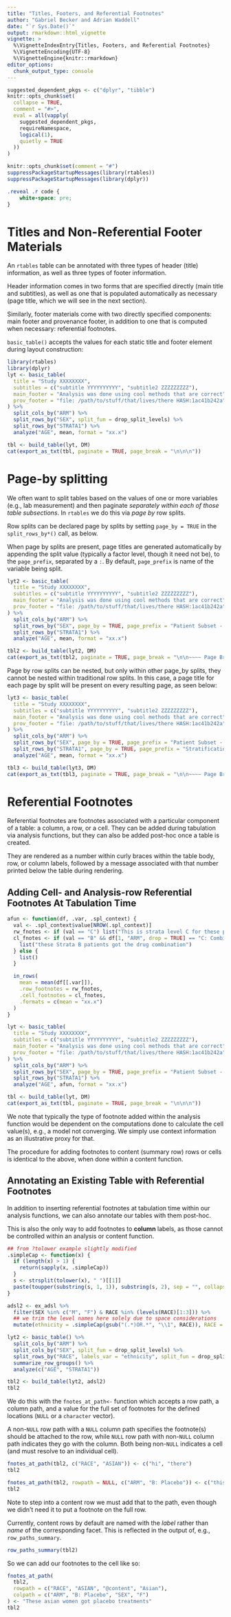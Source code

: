 ```yaml
---
title: "Titles, Footers, and Referential Footnotes"
author: "Gabriel Becker and Adrian Waddell"
date: "`r Sys.Date()`"
output: rmarkdown::html_vignette
vignette: >
  %\VignetteIndexEntry{Titles, Footers, and Referential Footnotes}
  %\VignetteEncoding{UTF-8}
  %\VignetteEngine{knitr::rmarkdown}
editor_options:
  chunk_output_type: console
---
```



```r
suggested_dependent_pkgs <- c("dplyr", "tibble")
knitr::opts_chunk$set(
  collapse = TRUE,
  comment = "#>",
  eval = all(vapply(
    suggested_dependent_pkgs,
    requireNamespace,
    logical(1),
    quietly = TRUE
  ))
)
```

```r
knitr::opts_chunk$set(comment = "#")
suppressPackageStartupMessages(library(rtables))
suppressPackageStartupMessages(library(dplyr))
```

```css
.reveal .r code {
    white-space: pre;
}
```


# Titles and Non-Referential Footer Materials

An `rtables` table can be annotated with three types of header (title)
information, as well as three types of footer information.

Header information comes in two forms that are specified directly
(main title and subtitles), as well as one that is populated
automatically as necessary (page title, which we will see in the next
section).

Similarly, footer materials come with two directly specified
components: main footer and provenance footer, in addition to one that
is computed when necessary: referential footnotes.

`basic_table()` accepts the values for each static title and footer
element during layout construction:

```r
library(rtables)
library(dplyr)
lyt <- basic_table(
  title = "Study XXXXXXXX",
  subtitles = c("subtitle YYYYYYYYYY", "subtitle2 ZZZZZZZZZ"),
  main_footer = "Analysis was done using cool methods that are correct",
  prov_footer = "file: /path/to/stuff/that/lives/there HASH:1ac41b242a"
) %>%
  split_cols_by("ARM") %>%
  split_rows_by("SEX", split_fun = drop_split_levels) %>%
  split_rows_by("STRATA1") %>%
  analyze("AGE", mean, format = "xx.x")

tbl <- build_table(lyt, DM)
cat(export_as_txt(tbl, paginate = TRUE, page_break = "\n\n\n"))
```

# Page-by splitting

We often want to split tables based on the values of one or more
variables (e.g., lab measurement) and then paginate *separately within
each of those table subsections*. In `rtables` we do this via *page
by* row splits.

Row splits can be declared page by splits by setting `page_by = TRUE` in the `split_rows_by*()`
call, as below.

When page by splits are present, page titles are generated
automatically by appending the split value (typically a factor level,
though it need not be), to the `page_prefix`, separated by a `:`. By
default, `page_prefix` is name of the variable being split.

```r
lyt2 <- basic_table(
  title = "Study XXXXXXXX",
  subtitles = c("subtitle YYYYYYYYYY", "subtitle2 ZZZZZZZZZ"),
  main_footer = "Analysis was done using cool methods that are correct",
  prov_footer = "file: /path/to/stuff/that/lives/there HASH:1ac41b242a"
) %>%
  split_cols_by("ARM") %>%
  split_rows_by("SEX", page_by = TRUE, page_prefix = "Patient Subset - Gender", split_fun = drop_split_levels) %>%
  split_rows_by("STRATA1") %>%
  analyze("AGE", mean, format = "xx.x")

tbl2 <- build_table(lyt2, DM)
cat(export_as_txt(tbl2, paginate = TRUE, page_break = "\n\n~~~~ Page Break ~~~~\n\n"))
```

Page by row splits can be nested, but only within other page_by
splits, they cannot be nested within traditional row splits. In this
case, a page title for each page by split will be present on every
resulting page, as seen below:

```r
lyt3 <- basic_table(
  title = "Study XXXXXXXX",
  subtitles = c("subtitle YYYYYYYYYY", "subtitle2 ZZZZZZZZZ"),
  main_footer = "Analysis was done using cool methods that are correct",
  prov_footer = "file: /path/to/stuff/that/lives/there HASH:1ac41b242a"
) %>%
  split_cols_by("ARM") %>%
  split_rows_by("SEX", page_by = TRUE, page_prefix = "Patient Subset - Gender", split_fun = drop_split_levels) %>%
  split_rows_by("STRATA1", page_by = TRUE, page_prefix = "Stratification - Strata") %>%
  analyze("AGE", mean, format = "xx.x")

tbl3 <- build_table(lyt3, DM)
cat(export_as_txt(tbl3, paginate = TRUE, page_break = "\n\n~~~~ Page Break ~~~~\n\n"))
```

# Referential Footnotes

Referential footnotes are footnotes associated with a particular
component of a table: a column, a row, or a cell. They can be added
during tabulation via analysis functions, but they can also be added
post-hoc once a table is created.

They are rendered as a number within curly braces within the table
body, row, or column labels, followed by a message associated with
that number printed below the table during rendering.

## Adding Cell- and Analysis-row Referential Footnotes At Tabulation Time

```r
afun <- function(df, .var, .spl_context) {
  val <- .spl_context$value[NROW(.spl_context)]
  rw_fnotes <- if (val == "C") list("This is strata level C for these patients") else list()
  cl_fnotes <- if (val == "B" && df[1, "ARM", drop = TRUE] == "C: Combination") {
    list("these Strata B patients got the drug combination")
  } else {
    list()
  }

  in_rows(
    mean = mean(df[[.var]]),
    .row_footnotes = rw_fnotes,
    .cell_footnotes = cl_fnotes,
    .formats = c(mean = "xx.x")
  )
}

lyt <- basic_table(
  title = "Study XXXXXXXX",
  subtitles = c("subtitle YYYYYYYYYY", "subtitle2 ZZZZZZZZZ"),
  main_footer = "Analysis was done using cool methods that are correct",
  prov_footer = "file: /path/to/stuff/that/lives/there HASH:1ac41b242a"
) %>%
  split_cols_by("ARM") %>%
  split_rows_by("SEX", page_by = TRUE, page_prefix = "Patient Subset - Gender", split_fun = drop_split_levels) %>%
  split_rows_by("STRATA1") %>%
  analyze("AGE", afun, format = "xx.x")

tbl <- build_table(lyt, DM)
cat(export_as_txt(tbl, paginate = TRUE, page_break = "\n\n\n"))
```

We note that typically the type of footnote added within the analysis
function would be dependent on the computations done to calculate the
cell value(s), e.g., a model not converging. We simply use context
information as an illustrative proxy for that.

The procedure for adding footnotes to content (summary row) rows or
cells is identical to the above, when done within a content function.

## Annotating an Existing Table with Referential Footnotes

In addition to inserting referential footnotes at tabulation time
within our analysis functions, we can also annotate our tables with
them post-hoc.

This is also the only way to add footnotes to **column** labels, as
those cannot be controlled within an analysis or content function.

```r
## from ?tolower example slightly modified
.simpleCap <- function(x) {
  if (length(x) > 1) {
    return(sapply(x, .simpleCap))
  }
  s <- strsplit(tolower(x), " ")[[1]]
  paste(toupper(substring(s, 1, 1)), substring(s, 2), sep = "", collapse = " ")
}

adsl2 <- ex_adsl %>%
  filter(SEX %in% c("M", "F") & RACE %in% (levels(RACE)[1:3])) %>%
  ## we trim the level names here solely due to space considerations
  mutate(ethnicity = .simpleCap(gsub("(.*)OR.*", "\\1", RACE)), RACE = factor(RACE))

lyt2 <- basic_table() %>%
  split_cols_by("ARM") %>%
  split_cols_by("SEX", split_fun = drop_split_levels) %>%
  split_rows_by("RACE", labels_var = "ethnicity", split_fun = drop_split_levels) %>%
  summarize_row_groups() %>%
  analyze(c("AGE", "STRATA1"))

tbl2 <- build_table(lyt2, adsl2)
tbl2
```


We do this with the `fnotes_at_path<-` function which accepts a row
path, a column path, and a value for the full set of footnotes for the
defined locations (`NULL` or a `character` vector).

A non-`NULL` row path with a `NULL` column path specifies the
footnote(s) should be attached to the row, while `NULL` row path with
non-`NULL` column path indicates they go with the column. Both being
non-`NULL` indicates a cell (and must resolve to an individual cell).

```r
fnotes_at_path(tbl2, c("RACE", "ASIAN")) <- c("hi", "there")
tbl2
```

```r
fnotes_at_path(tbl2, rowpath = NULL, c("ARM", "B: Placebo")) <- c("this is a placebo")
tbl2
```

Note to step into a content row we must add that to the path, even
though we didn't need it to put a footnote on the full row.

Currently, content rows by default are named with the *label* rather
than *name* of the corresponding facet. This is reflected in the
output of, e.g., `row_paths_summary`.

```r
row_paths_summary(tbl2)
```

So we can add our footnotes to the cell like so:

```r
fnotes_at_path(
  tbl2,
  rowpath = c("RACE", "ASIAN", "@content", "Asian"),
  colpath = c("ARM", "B: Placebo", "SEX", "F")
) <- "These asian women got placebo treatments"
tbl2
```
